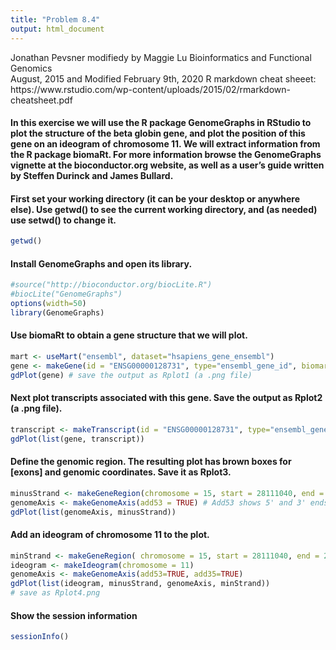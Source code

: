 ```yaml
---
title: "Problem 8.4"
output: html_document
---
```

Jonathan Pevsner modifiedy by Maggie Lu
Bioinformatics and Functional Genomics  
August, 2015 and Modified February 9th, 2020
R markdown cheat sheeet: https://www.rstudio.com/wp-content/uploads/2015/02/rmarkdown-cheatsheet.pdf

#### In this exercise we will use the R package GenomeGraphs in RStudio to plot the structure of the beta globin gene, and plot the position of this gene on an ideogram of chromosome 11. We will extract information from the R package biomaRt. For more information browse the GenomeGraphs vignette at the bioconductor.org website, as well as a user's guide written by Steffen Durinck and James Bullard.

#### First set your working directory (it can be your desktop or anywhere else). Use getwd() to see the current working directory, and (as needed) use setwd() to change it.

```r
getwd()


```

#### Install GenomeGraphs and open its library.

```r
#source("http://bioconductor.org/biocLite.R")
#biocLite("GenomeGraphs")
options(width=50)
library(GenomeGraphs)
```

#### Use biomaRt to obtain a gene structure that we will plot.

```r
mart <- useMart("ensembl", dataset="hsapiens_gene_ensembl")
gene <- makeGene(id = "ENSG00000128731", type="ensembl_gene_id", biomart = mart)
gdPlot(gene) # save the output as Rplot1 (a .png file)
```

#### Next plot transcripts associated with this gene. Save the output as Rplot2 (a .png file).

```r
transcript <- makeTranscript(id = "ENSG00000128731", type="ensembl_gene_id", biomart = mart)
gdPlot(list(gene, transcript))
```

#### Define the genomic region. The resulting plot has brown boxes for [exons] and genomic coordinates. Save it as Rplot3.

```r
minusStrand <- makeGeneRegion(chromosome = 15, start = 28111040, end = 28322172, strand = "-", biomart = mart)
genomeAxis <- makeGenomeAxis(add53 = TRUE) # Add53 shows 5' and 3' ends
gdPlot(list(genomeAxis, minusStrand)) 
```

#### Add an ideogram of chromosome 11 to the plot.

```r
minStrand <- makeGeneRegion( chromosome = 15, start = 28111040, end = 28322172, strand = "-", biomart = mart)
ideogram <- makeIdeogram(chromosome = 11)
genomeAxis <- makeGenomeAxis(add53=TRUE, add35=TRUE)
gdPlot(list(ideogram, minusStrand, genomeAxis, minStrand)) 
# save as Rplot4.png
```


#### Show the session information
```r
sessionInfo()
```


